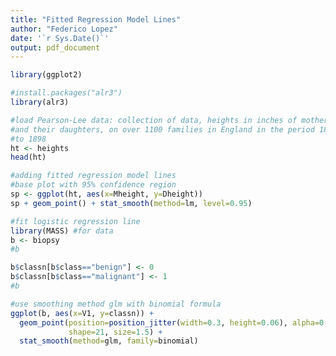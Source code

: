 ```yaml
---
title: "Fitted Regression Model Lines"
author: "Federico Lopez"
date: '`r Sys.Date()`'
output: pdf_document
---
```



```r
library(ggplot2)

#install.packages("alr3")
library(alr3)

#load Pearson-Lee data: collection of data, heights in inches of mothers 
#and their daughters, on over 1100 families in England in the period 1893
#to 1898
ht <- heights
head(ht)

#adding fitted regression model lines
#base plot with 95% confidence region
sp <- ggplot(ht, aes(x=Mheight, y=Dheight))
sp + geom_point() + stat_smooth(method=lm, level=0.95)

#fit logistic regression line
library(MASS) #for data
b <- biopsy
#b

b$classn[b$class=="benign"] <- 0
b$classn[b$class=="malignant"] <- 1
#b

#use smoothing method glm with binomial formula
ggplot(b, aes(x=V1, y=classn)) + 
  geom_point(position=position_jitter(width=0.3, height=0.06), alpha=0.4,
             shape=21, size=1.5) + 
  stat_smooth(method=glm, family=binomial)
```
